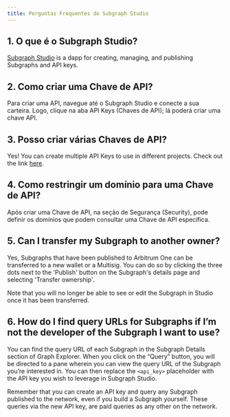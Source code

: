 ```yaml
---
title: Perguntas Frequentes do Subgraph Studio
---
```


## 1. O que é o Subgraph Studio?

[Subgraph Studio](https://thegraph.com/studio/) is a dapp for creating, managing, and publishing Subgraphs and API keys.

## 2. Como criar uma Chave de API?

Para criar uma API, navegue até o Subgraph Studio e conecte a sua carteira. Logo, clique na aba API Keys (Chaves de API); lá poderá criar uma chave API.

## 3. Posso criar várias Chaves de API?

Yes! You can create multiple API Keys to use in different projects. Check out the link [here](https://thegraph.com/studio/apikeys/).

## 4. Como restringir um domínio para uma Chave de API?

Após criar uma Chave de API, na seção de Segurança (Security), pode definir os domínios que podem consultar uma Chave de API específica.

## 5. Can I transfer my Subgraph to another owner?

Yes, Subgraphs that have been published to Arbitrum One can be transferred to a new wallet or a Multisig. You can do so by clicking the three dots next to the 'Publish' button on the Subgraph's details page and selecting 'Transfer ownership'.

Note that you will no longer be able to see or edit the Subgraph in Studio once it has been transferred.

## 6. How do I find query URLs for Subgraphs if I’m not the developer of the Subgraph I want to use?

You can find the query URL of each Subgraph in the Subgraph Details section of Graph Explorer. When you click on the “Query” button, you will be directed to a pane wherein you can view the query URL of the Subgraph you’re interested in. You can then replace the `<api_key>` placeholder with the API key you wish to leverage in Subgraph Studio.

Remember that you can create an API key and query any Subgraph published to the network, even if you build a Subgraph yourself. These queries via the new API key, are paid queries as any other on the network.
